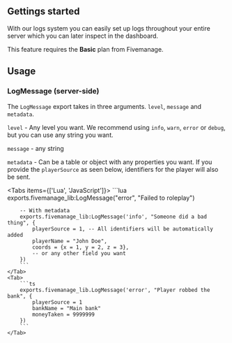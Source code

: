 
## Gettings started

With our logs system you can easily set up logs throughout your entire server which you can later inspect in the dashboard.

This feature requires the **Basic** plan from Fivemanage.

## Usage

### LogMessage (server-side)

The `LogMessage` export takes in three arguments. `level`, `message` and `metadata`.

`level` - Any level you want. We recommend using `info`, `warn`, `error` or `debug`, but you can use any string you want.

`message` - any string

`metadata` - Can be a table or object with any properties you want. 
If you provide the `playerSource` as seen below, identifiers for the player will also be sent.



<Tabs items={['Lua', 'JavaScript']}>
    <Tab>
        ```lua
        exports.fivemanage_lib:LogMessage("error", "Failed to roleplay")

        -- With metadata
        exports.fivemanage_lib:LogMessage('info', "Someone did a bad thing", {
            playerSource = 1, -- All identifiers will be automatically added
            playerName = "John Doe",
            coords = {x = 1, y = 2, z = 3},
            -- or any other field you want
        })
        ```
    </Tab>
    <Tab>
        ```ts
        exports.fivemanage_lib.LogMessage('error', "Player robbed the bank", {
            playerSource = 1
            bankName = "Main bank"
            moneyTaken = 9999999
        })
        ```
    </Tab>
</Tabs>
